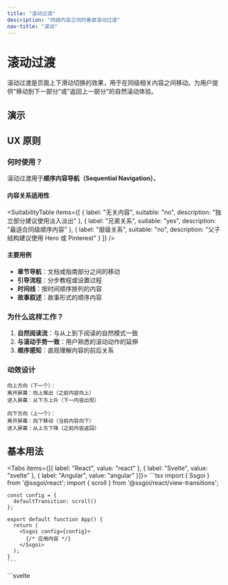 ```yaml
---
title: "滚动过渡"
description: "同级内容之间的垂直滚动过渡"
nav-title: "滚动"
---
```


# 滚动过渡

滚动过渡是页面上下滑动切换的效果，用于在同级相关内容之间移动。为用户提供"移动到下一部分"或"返回上一部分"的自然滚动体验。

## 演示

<ViewTransitionDemo type="scroll" />

## UX 原则

### 何时使用？

滚动过渡用于**顺序内容导航（Sequential Navigation）**。

#### 内容关系适用性

<SuitabilityTable
  items={[
    {
      label: "无关内容",
      suitable: "no",
      description: "独立部分建议使用淡入淡出"
    },
    {
      label: "兄弟关系",
      suitable: "yes",
      description: "最适合同级顺序内容"
    },
    {
      label: "层级关系",
      suitable: "no",
      description: "父子结构建议使用 Hero 或 Pinterest"
    }
  ]}
/>

#### 主要用例

- **章节导航**：文档或指南部分之间的移动
- **引导流程**：分步教程或设置过程
- **时间线**：按时间顺序排列的内容
- **故事叙述**：故事形式的顺序内容

### 为什么这样工作？

1. **自然阅读流**：与从上到下阅读的自然模式一致
2. **与滚动手势一致**：用户熟悉的滚动动作的延伸
3. **顺序感知**：直观理解内容的前后关系

### 动效设计

```
向上方向（下一个）：
离开屏幕：向上推出（之前内容向上）
进入屏幕：从下方上升（下一内容出现）

向下方向（上一个）：
离开屏幕：向下移动（当前内容向下）
进入屏幕：从上方下降（之前内容返回）
```

## 基本用法

<Tabs items={[{ label: "React", value: "react" }, { label: "Svelte", value: "svelte" }, { label: "Angular", value: "angular" }]}>
  <TabPanel value="react">
    ```tsx
    import { Ssgoi } from '@ssgoi/react';
    import { scroll } from '@ssgoi/react/view-transitions';

    const config = {
      defaultTransition: scroll()
    };

    export default function App() {
      return (
        <Ssgoi config={config}>
          {/* 应用内容 */}
        </Ssgoi>
      );
    }
    ```
  </TabPanel>
  <TabPanel value="svelte">
    ```svelte
    <script>
      import { Ssgoi } from '@ssgoi/svelte';
      import { scroll } from '@ssgoi/svelte/view-transitions';

      const config = {
        defaultTransition: scroll()
      };
    </script>

    <Ssgoi {config}>
      <slot />
    </Ssgoi>
    ```
  </TabPanel>
  <TabPanel value="angular">
    ```typescript
    import { Component } from "@angular/core";
    import { RouterOutlet } from "@angular/router";
    import { Ssgoi } from "@ssgoi/angular";
    import { scroll } from "@ssgoi/angular/view-transitions";
    import type { SsgoiConfig } from "@ssgoi/angular";

    @Component({
      selector: "app-root",
      standalone: true,
      imports: [RouterOutlet, Ssgoi],
      template: `
        <div
          ssgoi
          [config]="ssgoiConfig"
          style="position: relative; min-height: 100vh;"
        >
          <router-outlet />
        </div>
      `
    })
    export class AppComponent {
      ssgoiConfig: SsgoiConfig = {
        defaultTransition: scroll()
      };
    }
    ```
  </TabPanel>
</Tabs>

## 实践示例

### 1. 文档导航

章节或部分之间的移动：

<Tabs items={[{ label: "React", value: "react" }, { label: "Svelte", value: "svelte" }, { label: "Angular", value: "angular" }]}>
  <TabPanel value="react">
    ```tsx
    const config = {
      transitions: [
        {
          from: '/docs/intro',
          to: '/docs/getting-started',
          transition: scroll({ direction: 'up' }),
          symmetric: true  // 返回时自动向下
        },
        {
          from: '/docs/getting-started',
          to: '/docs/api',
          transition: scroll({ direction: 'up' }),
          symmetric: true
        }
      ]
    };
    ```
  </TabPanel>
  <TabPanel value="svelte">
    ```svelte
    <script>
      const config = {
        transitions: [
          {
            from: '/docs/intro',
            to: '/docs/getting-started',
            transition: scroll({ direction: 'up' }),
            symmetric: true  // 返回时自动向下
          },
          {
            from: '/docs/getting-started',
            to: '/docs/api',
            transition: scroll({ direction: 'up' }),
            symmetric: true
          }
        ]
      };
    </script>
    ```
  </TabPanel>
  <TabPanel value="angular">
    ```typescript
    import { Component } from "@angular/core";
    import { Ssgoi } from "@ssgoi/angular";
    import { scroll } from "@ssgoi/angular/view-transitions";
    import type { SsgoiConfig } from "@ssgoi/angular";

    @Component({
      selector: "app-root",
      standalone: true,
      imports: [Ssgoi],
      template: `
        <div ssgoi [config]="ssgoiConfig">
          <!-- 应用内容 -->
        </div>
      `
    })
    export class AppComponent {
      ssgoiConfig: SsgoiConfig = {
        transitions: [
          {
            from: '/docs/intro',
            to: '/docs/getting-started',
            transition: scroll({ direction: 'up' }),
            symmetric: true  // Automatically down on back navigation
          },
          {
            from: '/docs/getting-started',
            to: '/docs/api',
            transition: scroll({ direction: 'up' }),
            symmetric: true
          }
        ]
      };
    }
    ```
  </TabPanel>
</Tabs>

### 2. 引导流程

分步教程：

<Tabs items={[{ label: "React", value: "react" }, { label: "Svelte", value: "svelte" }, { label: "Angular", value: "angular" }]}>
  <TabPanel value="react">
    ```tsx
    const config = {
      transitions: [
        {
          from: '/onboarding/step-*',
          to: '/onboarding/step-*',
          transition: scroll({ 
            direction: 'up',
            spring: { stiffness: 300, damping: 30 }
          })
        }
      ]
    };
    ```
  </TabPanel>
  <TabPanel value="svelte">
    ```svelte
    <script>
      const config = {
        transitions: [
          {
            from: '/onboarding/step-*',
            to: '/onboarding/step-*',
            transition: scroll({ 
              direction: 'up',
              spring: { stiffness: 300, damping: 30 }
            })
          }
        ]
      };
    </script>
    ```
  </TabPanel>
  <TabPanel value="angular">
    ```typescript
    import { Component } from "@angular/core";
    import { Ssgoi } from "@ssgoi/angular";
    import { scroll } from "@ssgoi/angular/view-transitions";
    import type { SsgoiConfig } from "@ssgoi/angular";

    @Component({
      selector: "app-root",
      standalone: true,
      imports: [Ssgoi],
      template: `
        <div ssgoi [config]="ssgoiConfig">
          <!-- 应用内容 -->
        </div>
      `
    })
    export class AppComponent {
      ssgoiConfig: SsgoiConfig = {
        transitions: [
          {
            from: '/onboarding/step-*',
            to: '/onboarding/step-*',
            transition: scroll({
              direction: 'up',
              spring: { stiffness: 300, damping: 30 }
            })
          }
        ]
      };
    }
    ```
  </TabPanel>
</Tabs>

### 3. 通过中间件动态方向

根据导航顺序自动决定方向：

<Tabs items={[{ label: "React", value: "react" }, { label: "Svelte", value: "svelte" }, { label: "Angular", value: "angular" }]}>
  <TabPanel value="react">
    ```tsx
    const createMiddleware = (routes) => {
      return (from, to) => {
        const fromIndex = routes.indexOf(from);
        const toIndex = routes.indexOf(to);
        
        if (fromIndex < toIndex) {
          return { from: "/nav/prev", to: "/nav/next" };
        } else {
          return { from: "/nav/next", to: "/nav/prev" };
        }
      };
    };

    const config = {
      transitions: [
        {
          from: "/nav/prev",
          to: "/nav/next",
          transition: scroll({ direction: "up" })
        },
        {
          from: "/nav/next",
          to: "/nav/prev",
          transition: scroll({ direction: "down" })
        }
      ],
      middleware: createMiddleware(routeOrder)
    };
    ```
  </TabPanel>
  <TabPanel value="svelte">
    ```svelte
    <script>
      const createMiddleware = (routes) => {
        return (from, to) => {
          const fromIndex = routes.indexOf(from);
          const toIndex = routes.indexOf(to);
          
          if (fromIndex < toIndex) {
            return { from: "/nav/prev", to: "/nav/next" };
          } else {
            return { from: "/nav/next", to: "/nav/prev" };
          }
        };
      };

      const config = {
        transitions: [
          {
            from: "/nav/prev",
            to: "/nav/next",
            transition: scroll({ direction: "up" })
          },
          {
            from: "/nav/next",
            to: "/nav/prev",
            transition: scroll({ direction: "down" })
          }
        ],
        middleware: createMiddleware(routeOrder)
      };
    </script>
    ```
  </TabPanel>
  <TabPanel value="angular">
    ```typescript
    import { Component } from "@angular/core";
    import { Ssgoi } from "@ssgoi/angular";
    import { scroll } from "@ssgoi/angular/view-transitions";
    import type { SsgoiConfig } from "@ssgoi/angular";

    @Component({
      selector: "app-root",
      standalone: true,
      imports: [Ssgoi],
      template: `
        <div ssgoi [config]="ssgoiConfig">
          <!-- 应用内容 -->
        </div>
      `
    })
    export class AppComponent {
      private readonly routeOrder = [
        '/docs/intro',
        '/docs/getting-started',
        '/docs/api'
      ];

      ssgoiConfig: SsgoiConfig = {
        transitions: [
          {
            from: '/nav/prev',
            to: '/nav/next',
            transition: scroll({ direction: 'up' })
          },
          {
            from: '/nav/next',
            to: '/nav/prev',
            transition: scroll({ direction: 'down' })
          }
        ],
        middleware: (from: string, to: string) => {
          const fromIndex = this.routeOrder.indexOf(from);
          const toIndex = this.routeOrder.indexOf(to);

          if (fromIndex !== -1 && toIndex !== -1) {
            if (fromIndex < toIndex) {
              return { from: '/nav/prev', to: '/nav/next' };
            } else {
              return { from: '/nav/next', to: '/nav/prev' };
            }
          }

          return { from, to };
        }
      };
    }
    ```
  </TabPanel>
</Tabs>

## 性能优化

- 仅使用 `transform: translateY()` 利用 GPU 加速
- 无需布局重新计算即可保持流畅的 60fps
- 自动保留滚动位置，无需额外计算

## 无障碍性

- `prefers-reduced-motion` 设置时禁用过渡
- 完全支持键盘导航
- 屏幕阅读器正确传达层次结构

## 最佳实践

### ✅ 应该

- 用于文档或指南的顺序部分移动
- 应用于引导或教程步骤
- 用于基于时间线的内容
- 使用 symmetric 选项保持双向一致性
- 与移动设备的自然滚动手势连接

### ❌ 不应该

- 不要在无关部分之间移动时使用（使用淡入淡出）
- 不要用于层次结构导航（使用 Hero 或 Pinterest）
- 不要与左右滑动混合使用（保持一致性）